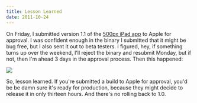 ```yaml
---
title: Lesson Learned
date: 2011-10-24
---
```



On Friday, I submitted version 1.1 of the [500px iPad app](http://500px.com/ipad) to Apple for approval. I was confident enough in the binary I submitted that it might be bug free, but I also sent it out to beta testers. I figured, hey, if something turns up over the weekend, I'll reject the binary and resubmit Monday, but if not, then I'm ahead 3 days in the approval process. Then this happened:

 ![](1F5818374832491F94F9F61016EC7C9A.png)

So, lesson learned. If you're submitted a build to Apple for approval, you'd be be damn sure it's ready for production, because they might decide to release it in only thirteen hours. And there's no rolling back to 1.0.


  
